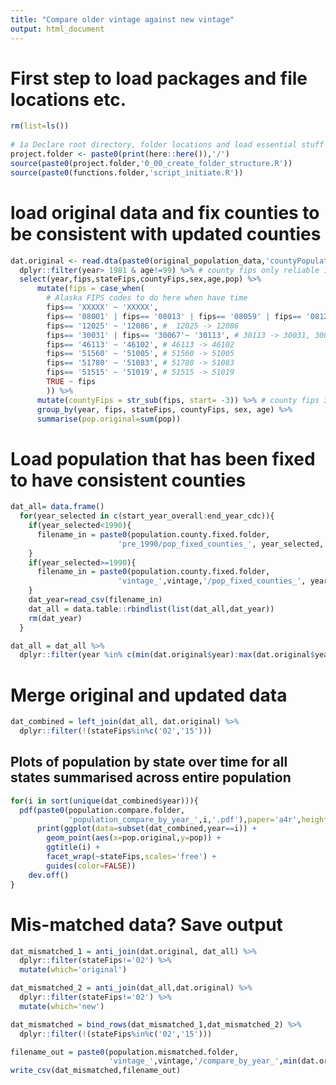 ```yaml
---
title: "Compare older vintage against new vintage"
output: html_document
---
```


# First step to load packages and file locations etc.
```r
rm(list=ls())
 
# 1a Declare root directory, folder locations and load essential stuff
project.folder <- paste0(print(here::here()),'/')
source(paste0(project.folder,'0_00_create_folder_structure.R'))
source(paste0(functions.folder,'script_initiate.R'))
```

# load original data and fix counties to be consistent with updated counties
```r
dat.original <- read.dta(paste0(original_population_data,'countyPopulationsnewyears.dta')) %>%
  dplyr::filter(year> 1981 & age!=99) %>% # county fips only reliable 1982 onwards
  select(year,fips,stateFips,countyFips,sex,age,pop) %>%
      mutate(fips = case_when(
        # Alaska FIPS codes to do here when have time
        fips== 'XXXXX' ~ 'XXXXX',
        fips== '08001' | fips== '08013' | fips== '08059' | fips== '08123' ~ '08014', # 08001, 08013, 08059, 08123 -> 08014
        fips== '12025' ~ '12086', #  12025 -> 12086
        fips== '30031' | fips== '30067'~ '30113', # 30113 -> 30031, 30067
        fips== '46113' ~ '46102', # 46113 -> 46102
        fips== '51560' ~ '51005', # 51560 -> 51005
        fips== '51780' ~ '51083', # 51780 -> 51083
        fips== '51515' ~ '51019', # 51515 -> 51019
        TRUE ~ fips
        )) %>%
      mutate(countyFips = str_sub(fips, start= -3)) %>% # county fips 3-digit codes 
      group_by(year, fips, stateFips, countyFips, sex, age) %>%
      summarise(pop.original=sum(pop))
```

# Load population that has been fixed to have consistent counties
```r
dat_all= data.frame()
  for(year_selected in c(start_year_overall:end_year_cdc)){
    if(year_selected<1990){
      filename_in = paste0(population.county.fixed.folder,
                        'pre_1990/pop_fixed_counties_', year_selected,'.csv')  
    }
    if(year_selected>=1990){
      filename_in = paste0(population.county.fixed.folder,
                        'vintage_',vintage,'/pop_fixed_counties_', year_selected,'.csv')
    }
    dat_year=read_csv(filename_in)
    dat_all = data.table::rbindlist(list(dat_all,dat_year))
    rm(dat_year)
  }

dat_all = dat_all %>%
  dplyr::filter(year %in% c(min(dat.original$year):max(dat.original$year)))
```

# Merge original and updated data
```r
dat_combined = left_join(dat_all, dat.original) %>%
  dplyr::filter(!(stateFips%in%c('02','15')))
```

## Plots of population by state over time for all states summarised across entire population
```r
for(i in sort(unique(dat_combined$year))){
  pdf(paste0(population.compare.folder,
             'population_compare_by_year_',i,'.pdf'),paper='a4r',height=0,width=0)
      print(ggplot(data=subset(dat_combined,year==i)) + 
        geom_point(aes(x=pop.original,y=pop)) +
        ggtitle(i) +
        facet_wrap(~stateFips,scales='free') +
        guides(color=FALSE))
    dev.off()
}
```
# Mis-matched data? Save output
```r
dat_mismatched_1 = anti_join(dat.original, dat_all) %>%
  dplyr::filter(stateFips!='02') %>%
  mutate(which='original')

dat_mismatched_2 = anti_join(dat_all,dat.original) %>%
  dplyr::filter(stateFips!='02') %>%
  mutate(which='new')

dat_mismatched = bind_rows(dat_mismatched_1,dat_mismatched_2) %>%
  dplyr::filter(!(stateFips%in%c('02','15')))

filename_out = paste0(population.mismatched.folder,
                      'vintage_',vintage,'/compare_by_year_',min(dat.original$year),'_',max(dat.original$year),'.csv')
write_csv(dat_mismatched,filename_out)
```